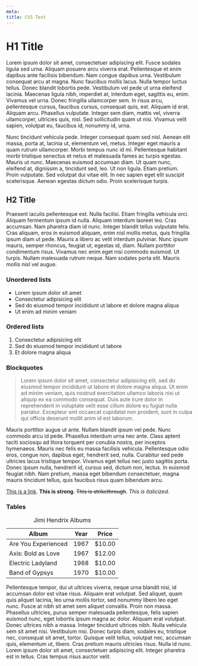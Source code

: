 ```yaml
---
meta:
title: CSS Test
---
```


# H1 Title

Lorem ipsum dolor sit amet, consectetuer adipiscing elit. Fusce sodales ligula sed urna. Aliquam posuere arcu viverra
erat. Pellentesque et enim dapibus ante facilisis bibendum. Nam congue dapibus urna. Vestibulum consequat arcu at magna.
Nunc faucibus mollis lacus. Nulla tempor luctus tellus. Donec blandit lobortis pede. Vestibulum vel pede ut urna
eleifend lacinia. Maecenas ligula nibh, imperdiet at, interdum eget, sagittis eu, enim. Vivamus vel urna. Donec
fringilla ullamcorper sem. In risus arcu, pellentesque cursus, faucibus cursus, consequat quis, est. Aliquam id erat.
Aliquam arcu. Phasellus vulputate. Integer sem diam, mattis vel, viverra ullamcorper, ultricies quis, nisl. Sed
sollicitudin quam ut nisi. Vivamus velit sapien, volutpat eu, faucibus id, nonummy id, urna.

Nunc tincidunt vehicula pede. Integer consequat quam sed nisl. Aenean elit massa, porta at, lacinia ut, elementum vel,
metus. Integer eget mauris a quam rutrum ullamcorper. Morbi tempus nunc id mi. Pellentesque habitant morbi tristique
senectus et netus et malesuada fames ac turpis egestas. Mauris ut nunc. Maecenas euismod accumsan diam. Ut quam nunc,
eleifend at, dignissim a, tincidunt sed, leo. Ut non ligula. Etiam pretium. Proin vulputate. Sed volutpat dui vitae
elit. In nec sapien eget elit suscipit scelerisque. Aenean egestas dictum odio. Proin scelerisque turpis.

## H2 Title

Praesent iaculis pellentesque est. Nulla facilisi. Etiam fringilla vehicula orci. Aliquam fermentum ipsum id nulla.
Aliquam interdum laoreet leo. Cras accumsan. Nam pharetra diam id nunc. Integer blandit tellus vulputate felis. Cras
aliquam, eros in euismod aliquam, enim nisl mollis metus, quis fringilla ipsum diam ut pede. Mauris a libero ac velit
interdum pulvinar. Nunc ipsum mauris, semper rhoncus, feugiat ut, egestas id, diam. Nullam porttitor condimentum risus.
Vivamus nec enim eget nisi commodo euismod. Ut turpis. Nullam malesuada rutrum neque. Nam sodales porta elit. Mauris
mollis nisl vel augue.

### Unordered lists

* Lorem ipsum dolor sit amet
* Consectetur adipisicing elit
* Sed do eiusmod tempor incididunt ut labore et dolore magna aliqua
* Ut enim ad minim veniam

### Ordered lists

1. Consectetur adipisicing elit
1. Sed do eiusmod tempor incididunt ut labore
1. Et dolore magna aliqua

### Blockquotes

> Lorem ipsum dolor sit amet, consectetur adipisicing elit, sed do eiusmod tempor incididunt ut labore et dolore magna
> aliqua. Ut enim ad minim veniam, quis nostrud exercitation ullamco laboris nisi ut aliquip ex ea commodo consequat. Duis
> aute irure dolor in reprehenderit in voluptate velit esse cillum dolore eu fugiat nulla pariatur. Excepteur sint
> occaecat cupidatat non proident, sunt in culpa qui officia deserunt mollit anim id est laborum.

Mauris porttitor augue ut ante. Nullam blandit ipsum vel pede. Nunc commodo arcu id pede. Phasellus interdum urna nec
ante. Class aptent taciti sociosqu ad litora torquent per conubia nostra, per inceptos hymenaeos. Mauris nec felis eu
massa facilisis vehicula. Pellentesque odio eros, congue non, dapibus eget, hendrerit sed, nulla. Curabitur sed pede
ultricies lacus tristique tempor. Vivamus eget tellus nec justo sagittis porta. Donec ipsum nulla, hendrerit id, cursus
sed, dictum non, lectus. In euismod feugiat nibh. Nam pretium, massa eget bibendum consectetuer, magna mauris tincidunt
tellus, quis faucibus risus quam bibendum arcu.

[This is a link](https://google.com/).
**This is strong**.
<s>This is strikethrough</s>.
*This is italicized*.

### Tables

<table>
  <caption>Jimi Hendrix Albums</caption>
  <thead>
  <tr>
    <th>Album</th>
    <th>Year</th>
    <th>Price</th>
  </tr>
  </thead>
  <tbody>
  <tr>
    <td>Are You Experienced</td>
    <td>1967</td>
    <td>$10.00</td>
  </tr>
  <tr>
    <td>Axis: Bold as Love</td>
    <td>1967</td>
    <td>$12.00</td>
  </tr>
  <tr>
    <td>Electric Ladyland</td>
    <td>1968</td>
    <td>$10.00</td>
  </tr>
  <tr>
    <td>Band of Gypsys</td>
    <td>1970</td>
    <td>$10.00</td>
  </tr>
  </tbody>
</table>


Pellentesque tempor, dui ut ultrices viverra, neque urna blandit nisi, id accumsan dolor est vitae risus. Aliquam erat
volutpat. Sed aliquet, quam quis aliquet lacinia, leo urna mollis tortor, sed nonummy libero leo eget nunc. Fusce at
nibh sit amet sem aliquet convallis. Proin non massa. Phasellus ultricies, purus semper malesuada pellentesque, felis
sapien euismod nunc, eget lobortis ipsum magna ac dolor. Aliquam erat volutpat. Donec ultrices nibh a massa. Integer
tincidunt ultrices nibh. Nulla vehicula sem sit amet nisi. Vestibulum nisi. Donec turpis diam, sodales eu, tristique
nec, consequat sit amet, tortor. Quisque velit tellus, volutpat nec, accumsan quis, elementum ut, libero. Cras pretium
mauris ultricies risus. Nulla id nunc. Lorem ipsum dolor sit amet, consectetuer adipiscing elit. Integer pharetra est in
tellus. Cras tempus risus auctor velit.


